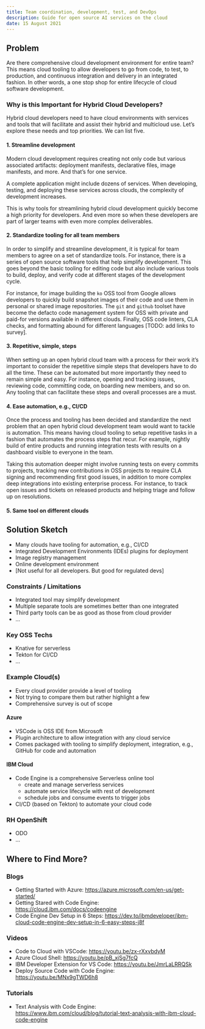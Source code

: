 ```yaml
---
title: Team coordination, development, test, and DevOps
description: Guide for open source AI services on the cloud
date: 15 August 2021
---
```


## Problem

Are there comprehensive cloud development environment for entire team? This means cloud tooling to allow developers to go from code, to test, to production, and continuous integration and delivery in an integrated fashion. In other words, a one stop shop for entire lifecycle of cloud software development.

### Why is this Important for Hybrid Cloud Developers?

Hybrid cloud developers need to have cloud environments with services and tools that will facilitate and assist their hybrid and multicloud use. Let’s explore these needs and top priorities. We can list five.

#### 1. Streamline development

Modern cloud development requires creating not only code but various associated artifacts: deployment manifests, declarative files, image manifests, and more. And that’s for one service. 

A complete application might include dozens of services. When developing, testing, and deploying these services across clouds, the complexity of development increases. 

This is why tools for streamlining hybrid cloud development quickly become a high priority for developers. And even more so when these developers are part of larger teams with even more complex deliverables.

#### 2. Standardize tooling for all team members

In order to simplify and streamline development, it is typical for team members to agree on a set of standardize tools. For instance, there is a series of open source software tools that help simplify development. This goes beyond the basic tooling for editing code but also include various tools to build, deploy, and verify code at different stages of the development cycle.

For instance, for image building the `ko` OSS tool from Google allows developers to quickly build snapshot images of their code and use them in personal or shared image repositories. The `git` and `github` toolset have become the defacto code management system for OSS with private and paid-for versions available in different clouds. Finally, OSS code linters, CLA checks, and formatting abound for different languages [TODO: add links to survey].

#### 3. Repetitive, simple, steps

When setting up an open hybrid cloud team with a process for their work it’s important to consider the repetitive simple steps that developers have to do all the time. These can be automated but more importantly they need to remain simple and easy. For instance, opening and tracking issues, reviewing code, committing code, on boarding new members, and so on. Any tooling that can facilitate these steps and overall processes are a must.

#### 4. Ease automation, e.g., CI/CD

Once the process and tooling has been decided and standardize the next problem that an open hybrid cloud development team would want to tackle is automation. This means having cloud tooling to setup repetitive tasks in a fashion that automates the process steps that recur. For example, nightly build of entire products and running integration tests with results on a dashboard visible to everyone in the team. 

Taking this automation deeper might involve running tests on every commits to projects, tracking new contributions in OSS projects to require CLA signing and recommending first good issues, in addition to more complex deep integrations into existing enterprise process. For instance, to track open issues and tickets on released products and helping triage and follow up on resolutions.

#### 5. Same tool on different clouds

## Solution Sketch

* Many clouds have tooling for automation, e.g., CI/CD
* Integrated Development Environments (IDEs) plugins for deployment
* Image registry management
* Online development environment
* [Not useful for all developers. But good for regulated devs]

### Constraints / Limitations

* Integrated tool may simplify development
* Multiple separate tools are sometimes better than one integrated
* Third party tools can be as good as those from cloud provider
* …

### Key OSS Techs

* Knative for serverless
* Tekton for CI/CD
* …

### Example Cloud(s)

* Every cloud provider provide a level of tooling
* Not trying to compare them but rather highlight a few
* Comprehensive survey is out of scope

#### Azure

* VSCode is OSS IDE from Microsoft
* Plugin architecture to allow integration with any cloud service
* Comes packaged with tooling to simplify deployment, integration, e.g., GitHub for code and automation

#### IBM Cloud

* Code Engine is a comprehensive Serverless online tool
	- create and manage serverless services
	- automate service lifecycle with rest of development
	- schedule jobs and consume events to trigger jobs
* CI/CD (based on Tekton) to automate your cloud code

### RH OpenShift
* ODO
* …

## Where to Find More?

### Blogs

* Getting Started with Azure: https://azure.microsoft.com/en-us/get-started/
* Getting Stared with Code Engine: https://cloud.ibm.com/docs/codeengine
* Code Engine Dev Setup in 6 Steps: https://dev.to/ibmdeveloper/ibm-cloud-code-engine-dev-setup-in-6-easy-steps-j8f

### Videos

* Code to Cloud with VSCode: https://youtu.be/zx-rXxvbdyM
* Azure Cloud Shell: https://youtu.be/pB_xjSg7fcQ
* IBM Developer Extension for VS Code: https://youtu.be/JmrLaLRRQSk
* Deploy Source Code with Code Engine: https://youtu.be/MNx9gTWD6h8

### Tutorials

* Text Analysis with Code Engine: https://www.ibm.com/cloud/blog/tutorial-text-analysis-with-ibm-cloud-code-engine
